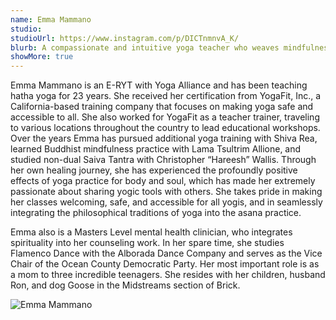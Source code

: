 ```yaml
---
name: Emma Mammano
studio: 
studioUrl: https://www.instagram.com/p/DICTnmnvA_K/
blurb: A compassionate and intuitive yoga teacher who weaves mindfulness, breath, and movement into a deeply grounding practice. With a nurturing presence, Emma creates space for students to reconnect with their bodies, hearts, and inner wisdom.
showMore: true
---
```


Emma Mammano is an E-RYT with Yoga Alliance and has been teaching hatha yoga for 23
years. She received her certification from YogaFit, Inc., a California-based training company
that focuses on making yoga safe and accessible to all. She also worked for YogaFit as a
teacher trainer, traveling to various locations throughout the country to lead educational
workshops. Over the years Emma has pursued additional yoga training with Shiva Rea, learned
Buddhist mindfulness practice with Lama Tsultrim Allione, and studied non-dual Saiva Tantra
with Christopher “Hareesh” Wallis. Through her own healing journey, she has experienced the
profoundly positive effects of yoga practice for body and soul, which has made her extremely
passionate about sharing yogic tools with others. She takes pride in making her classes
welcoming, safe, and accessible for all yogis, and in seamlessly integrating the philosophical
traditions of yoga into the asana practice.

Emma also is a Masters Level mental health clinician, who integrates spirituality into her
counseling work. In her spare time, she studies Flamenco Dance with the Alborada Dance
Company and serves as the Vice Chair of the Ocean County Democratic Party. Her most
important role is as a mom to three incredible teenagers. She resides with her children,
husband Ron, and dog Goose in the Midstreams section of Brick.

<img src="/images/emma.jpeg" alt="Emma Mammano" />
